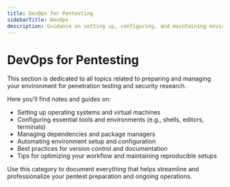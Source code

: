 ```yaml
---
title: DevOps for Pentesting
sidebarTitle: DevOps
description: Guidance on setting up, configuring, and maintaining environments and tools for penetration testing engagements.
---
```


# DevOps for Pentesting

This section is dedicated to all topics related to preparing and managing your environment for penetration testing and security research.

Here you’ll find notes and guides on:

- Setting up operating systems and virtual machines
- Configuring essential tools and environments (e.g., shells, editors, terminals)
- Managing dependencies and package managers
- Automating environment setup and configuration
- Best practices for version control and documentation
- Tips for optimizing your workflow and maintaining reproducible setups

Use this category to document everything that helps streamline and professionalize your pentest preparation and ongoing operations.
